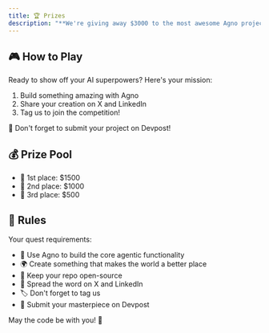 ```yaml
---
title: 🏆 Prizes
description: "**We're giving away $3000 to the most awesome Agno projects!**"
---
```


## 🎮 How to Play

Ready to show off your AI superpowers? Here's your mission:
1. Build something amazing with Agno
2. Share your creation on X and LinkedIn
3. Tag us to join the competition!

<Note>
🚨 Don't forget to submit your project on Devpost!
</Note>

## 💰 Prize Pool

- 🥇 1st place: $1500
- 🥈 2nd place: $1000
- 🥉 3rd place: $500

## 📜 Rules

Your quest requirements:

- 🤖 Use Agno to build the core agentic functionality
- 🌍 Create something that makes the world a better place
- 📖 Keep your repo open-source
- 📢 Spread the word on X and LinkedIn
- 🏷️ Don't forget to tag us
- 📝 Submit your masterpiece on Devpost

May the code be with you! 🚀